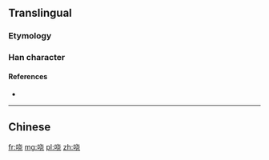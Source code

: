 {{also|嘵}}
==Translingual==

===Etymology===
{{Han simp|嘵|f=垚|t=&nbsp;}}

===Han character===
{{Han char|rn=30|rad=口|as=06|sn=9|four=|canj=RJPU|ids=⿰口尧}}

====References====
* {{Han ref|kx=0189.271|hdz=10614.020|uh=54D3|ud=21715}}

----

==Chinese==
{{zh-see|嘵}}

[[fr:哓]]
[[mg:哓]]
[[pl:哓]]
[[zh:哓]]
